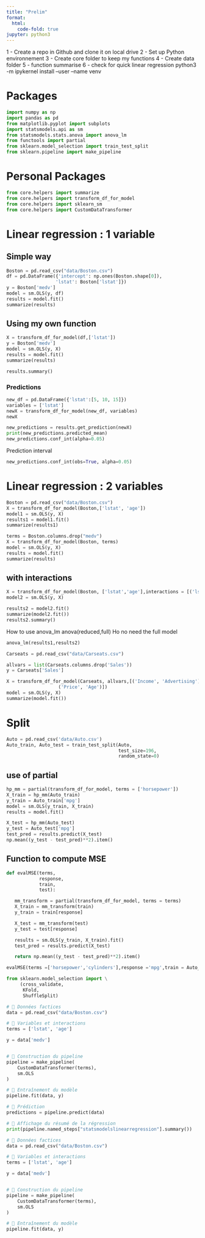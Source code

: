 ```yaml
---
title: "Prelim"
format:
  html:
    code-fold: true
jupyter: python3
---
```


1 - Create a repo in Github and clone it on local drive
2 - Set up Python environnement
3 - Create core folder to keep my functions
4 - Create data folder
5 - function summarise
6 - check for quick linear regression
 python3 -m ipykernel install --user --name venv


# Packages
```python
import numpy as np
import pandas as pd
from matplotlib.pyplot import subplots
import statsmodels.api as sm
from statsmodels.stats.anova import anova_lm
from functools import partial
from sklearn.model_selection import train_test_split
from sklearn.pipeline import make_pipeline

```

# Personal Packages
```python
from core.helpers import summarize
from core.helpers import transform_df_for_model
from core.helpers import sklearn_sm
from core.helpers import CustomDataTransformer
```

# Linear regression : 1 variable
## Simple way
```python

Boston = pd.read_csv("data/Boston.csv")
df = pd.DataFrame({'intercept': np.ones(Boston.shape[0]),
                  'lstat': Boston['lstat']})
y = Boston['medv']
model = sm.OLS(y, df)
results = model.fit()
summarize(results)
```
## Using my own function
```python

X = transform_df_for_model(df,['lstat'])
y = Boston['medv']
model = sm.OLS(y, X)
results = model.fit()
summarize(results)
```

```python
results.summary()
```

### Predictions
```python
new_df = pd.DataFrame({'lstat':[5, 10, 15]})
variables = ['lstat']
newX = transform_df_for_model(new_df, variables)
newX
```


```python
new_predictions = results.get_prediction(newX)
print(new_predictions.predicted_mean)
new_predictions.conf_int(alpha=0.05)
```

Prediction interval
```python
new_predictions.conf_int(obs=True, alpha=0.05)
```

# Linear regression : 2 variables
```python
Boston = pd.read_csv("data/Boston.csv")
X = transform_df_for_model(Boston,['lstat', 'age'])
model1 = sm.OLS(y, X)
results1 = model1.fit()
summarize(results1)
```


```python
terms = Boston.columns.drop("medv")
X = transform_df_for_model(Boston, terms)
model = sm.OLS(y, X)
results = model.fit()
summarize(results)
```

## with interactions
```python
X = transform_df_for_model(Boston, ['lstat','age'],interactions = [('lstat', 'age')])
model2 = sm.OLS(y, X)

results2 = model2.fit()
summarize(model2.fit())
results2.summary()
```

How to use anova_lm
anova(reduced,full)
Ho no need the full model

```python

anova_lm(results1,results2)
```


```python
Carseats = pd.read_csv("data/Carseats.csv")

allvars = list(Carseats.columns.drop('Sales'))
y = Carseats['Sales']

X = transform_df_for_model(Carseats, allvars,[('Income', 'Advertising'),
                   ('Price', 'Age')])
model = sm.OLS(y, X)
summarize(model.fit())
```


# Split

```python
Auto = pd.read_csv('data/Auto.csv')
Auto_train, Auto_test = train_test_split(Auto,
                                         test_size=196,
                                         random_state=0)
```

## use of partial
```python

hp_mm = partial(transform_df_for_model, terms = ['horsepower'])
X_train = hp_mm(Auto_train)
y_train = Auto_train['mpg']
model = sm.OLS(y_train, X_train)
results = model.fit()
```
```python
X_test = hp_mm(Auto_test)
y_test = Auto_test['mpg']
test_pred = results.predict(X_test)
np.mean((y_test - test_pred)**2).item()
```

## Function to compute MSE
```python
def evalMSE(terms,
            response,
            train,
            test):

   mm_transform = partial(transform_df_for_model, terms = terms)
   X_train = mm_transform(train)
   y_train = train[response]

   X_test = mm_transform(test)
   y_test = test[response]

   results = sm.OLS(y_train, X_train).fit()
   test_pred = results.predict(X_test)

   return np.mean((y_test - test_pred)**2).item()
```


```python
evalMSE(terms =['horsepower','cylinders'],response ='mpg',train = Auto_train, test=Auto_test)
```


```python
from sklearn.model_selection import \
     (cross_validate,
      KFold,
      ShuffleSplit)
```


```python


# 📌 Données factices
data = pd.read_csv("data/Boston.csv")

# 📌 Variables et interactions
terms = ['lstat', 'age']

y = data['medv']


# 📌 Construction du pipeline
pipeline = make_pipeline(
    CustomDataTransformer(terms),
    sm.OLS
)

# 📌 Entraînement du modèle
pipeline.fit(data, y)

# 📌 Prédiction
predictions = pipeline.predict(data)

# 📌 Affichage du résumé de la régression
print(pipeline.named_steps["statsmodelslinearregression"].summary())
```


```python

# 📌 Données factices
data = pd.read_csv("data/Boston.csv")

# 📌 Variables et interactions
terms = ['lstat', 'age']

y = data['medv']


# 📌 Construction du pipeline
pipeline = make_pipeline(
    CustomDataTransformer(terms),
    sm.OLS
)

# 📌 Entraînement du modèle
pipeline.fit(data, y)
```